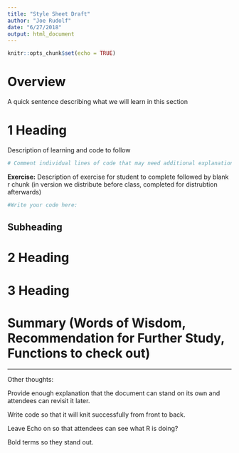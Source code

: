 ```yaml
---
title: "Style Sheet Draft"
author: "Joe Rudolf"
date: "6/27/2018"
output: html_document
---
```


```r
knitr::opts_chunk$set(echo = TRUE)
```

# Overview
A quick sentence describing what we will learn in this section

# 1 Heading

Description of learning and code to follow

```r

# Comment individual lines of code that may need additional explanation (help unpack how the functions function)


```

**Exercise:** Description of exercise for student to complete followed by blank r chunk (in version we distribute before class, completed for distrubtion afterwards)

```r
#Write your code here:


```



## Subheading



# 2 Heading


# 3 Heading


# Summary (Words of Wisdom, Recommendation for Further Study, Functions to check out)


---

Other thoughts:

Provide enough explanation that the document can stand on its own and attendees can revisit it later.

Write code so that it will knit successfully from front to back.

Leave Echo on so that attendees can see what R is doing?

Bold terms so they stand out.




